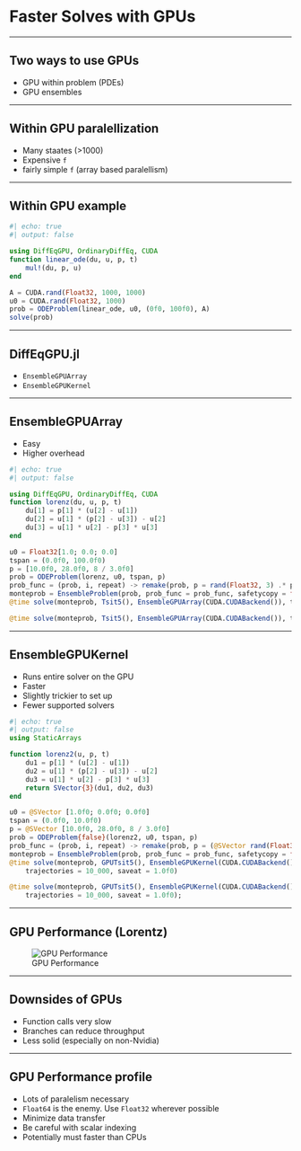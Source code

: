 # Faster Solves with GPUs

---

## Two ways to use GPUs

* GPU within problem (PDEs)
* GPU ensembles

---

## Within GPU paralellization

* Many staates (>1000)
* Expensive `f`
* fairly simple `f` (array based paralellism)


---

## Within GPU example

```julia
#| echo: true
#| output: false

using DiffEqGPU, OrdinaryDiffEq, CUDA
function linear_ode(du, u, p, t)
    mul!(du, p, u)
end

A = CUDA.rand(Float32, 1000, 1000)
u0 = CUDA.rand(Float32, 1000)
prob = ODEProblem(linear_ode, u0, (0f0, 100f0), A)
solve(prob)
```

---

## DiffEqGPU.jl

* `EnsembleGPUArray`
* `EnsembleGPUKernel`

---

## EnsembleGPUArray

* Easy
* Higher overhead

```julia
#| echo: true
#| output: false

using DiffEqGPU, OrdinaryDiffEq, CUDA
function lorenz(du, u, p, t)
    du[1] = p[1] * (u[2] - u[1])
    du[2] = u[1] * (p[2] - u[3]) - u[2]
    du[3] = u[1] * u[2] - p[3] * u[3]
end

u0 = Float32[1.0; 0.0; 0.0]
tspan = (0.0f0, 100.0f0)
p = [10.0f0, 28.0f0, 8 / 3.0f0]
prob = ODEProblem(lorenz, u0, tspan, p)
prob_func = (prob, i, repeat) -> remake(prob, p = rand(Float32, 3) .* p)
monteprob = EnsembleProblem(prob, prob_func = prob_func, safetycopy = false)
@time solve(monteprob, Tsit5(), EnsembleGPUArray(CUDA.CUDABackend()), trajectories = 10_000, saveat = 1.0f0);
```

```julia
@time solve(monteprob, Tsit5(), EnsembleGPUArray(CUDA.CUDABackend()), trajectories = 10_000, saveat = 1.0f0);
```

---

## EnsembleGPUKernel

* Runs entire solver on the GPU
* Faster
* Slightly trickier to set up
* Fewer supported solvers

```julia
#| echo: true
#| output: false
using StaticArrays

function lorenz2(u, p, t)
    du1 = p[1] * (u[2] - u[1])
    du2 = u[1] * (p[2] - u[3]) - u[2]
    du3 = u[1] * u[2] - p[3] * u[3]
    return SVector{3}(du1, du2, du3)
end

u0 = @SVector [1.0f0; 0.0f0; 0.0f0]
tspan = (0.0f0, 10.0f0)
p = @SVector [10.0f0, 28.0f0, 8 / 3.0f0]
prob = ODEProblem{false}(lorenz2, u0, tspan, p)
prob_func = (prob, i, repeat) -> remake(prob, p = (@SVector rand(Float32, 3)) .* p)
monteprob = EnsembleProblem(prob, prob_func = prob_func, safetycopy = false)
@time solve(monteprob, GPUTsit5(), EnsembleGPUKernel(CUDA.CUDABackend()),
    trajectories = 10_000, saveat = 1.0f0)
```
```julia
@time solve(monteprob, GPUTsit5(), EnsembleGPUKernel(CUDA.CUDABackend()),
    trajectories = 10_000, saveat = 1.0f0);
```

---

## GPU Performance (Lorentz)

![GPU Performance](GPU_perf.png)

---

## Downsides of GPUs

* Function calls very slow
* Branches can reduce throughput
* Less solid (especially on non-Nvidia)


---

## GPU Performance profile

* Lots of paralelism necessary
* `Float64` is the enemy. Use `Float32` wherever possible
* Minimize data transfer
* Be careful with scalar indexing
* Potentially must faster than CPUs

<!-- Local Variables: -->
<!-- mode: markdown -->
<!-- End: -->
